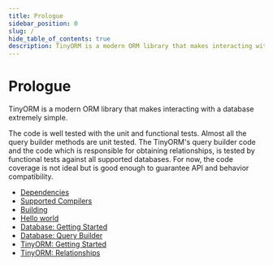 ```yaml
---
title: Prologue
sidebar_position: 0
slug: /
hide_table_of_contents: true
description: TinyORM is a modern ORM library that makes interacting with a database extremely simple. The code is well tested with the unit and functional tests. The TinyORM's query builder code and the code which is responsible for obtaining relationships, is tested by functional tests against a real MySQL database.
---
```


# Prologue

TinyORM is a modern ORM library that makes interacting with a database extremely simple.

The code is well tested with the unit and functional tests. Almost all the query builder methods are unit tested. The TinyORM's query builder code and the code which is responsible for obtaining relationships, is tested by functional tests against all supported databases. For now, the code coverage is not ideal but is good enough to guarantee API and behavior compatibility.

- [Dependencies](dependencies.mdx)
- [Supported Compilers](supported-compilers.mdx)
- [Building](building.mdx)
- [Hello world](hello-world.mdx)
- [Database: Getting Started](database.mdx)
- [Database: Query Builder](query-builder.mdx)
- [TinyORM: Getting Started](tinyorm.mdx)
- [TinyORM: Relationships](tinyorm-relationships.mdx)

